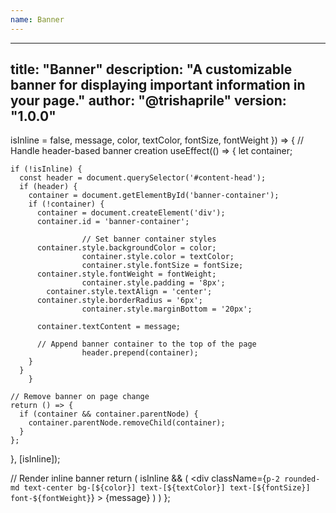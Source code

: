 ```yaml
---
name: Banner
---
```

---
title: "Banner"
description: "A customizable banner for displaying important information in your page."
author: "@trishaprile"
version: "1.0.0"
---


  isInline = false,
  message,
  color,
  textColor,
  fontSize,
  fontWeight
}) => {
  // Handle header-based banner creation
  useEffect(() => {
    let container;

    if (!isInline) {
      const header = document.querySelector('#content-head');
      if (header) {
        container = document.getElementById('banner-container');
        if (!container) {
          container = document.createElement('div');
          container.id = 'banner-container';

					// Set banner container styles
          container.style.backgroundColor = color;
					container.style.color = textColor;
 					container.style.fontSize = fontSize;
          container.style.fontWeight = fontWeight;
					container.style.padding = '8px';
        	container.style.textAlign = 'center';
          container.style.borderRadius = '6px';
					container.style.marginBottom = '20px';

          container.textContent = message;

          // Append banner container to the top of the page
					header.prepend(container);
        }
      }
		}

    // Remove banner on page change
    return () => {
      if (container && container.parentNode) {
        container.parentNode.removeChild(container);
      }
    };
  }, [isInline]);

  // Render inline banner
 	return (
    isInline && (
    <div
      className={`p-2 rounded-md text-center bg-[${color}] text-[${textColor}] text-[${fontSize}] font-${fontWeight}`}
		>
			{message}
		</div>
		)
	)
};

<Banner
  isInline={true}
  message="component marketplace test"
  color="#118cfd"
  textColor="#ffffff"
  fontSize="14px"
  fontWeight="bold"
 />
